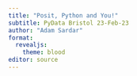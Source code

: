 ```yaml
---
title: "Posit, Python and You!"
subtitle: PyData Bristol 23-Feb-23
author: "Adam Sardar"
format: 
  revealjs: 
    theme: blood
editor: source
---
```


